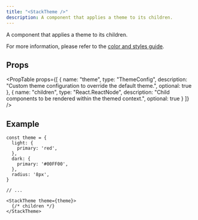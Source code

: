 ```yaml
---
title: "<StackTheme />"
description: A component that applies a theme to its children.
---
```


A component that applies a theme to its children.

For more information, please refer to the [color and styles guide](../customization/custom-styles.mdx).

## Props

<PropTable
  props={[
    {
      name: "theme",
      type: "ThemeConfig",
      description: "Custom theme configuration to override the default theme.",
      optional: true
    },
    {
      name: "children",
      type: "React.ReactNode",
      description: "Child components to be rendered within the themed context.",
      optional: true
    }
  ]}
/>

## Example

```tsx
const theme = {
  light: {
    primary: 'red',
  },
  dark: {
    primary: '#00FF00',
  },
  radius: '8px',
}

// ...

<StackTheme theme={theme}>
  {/* children */}
</StackTheme>

```
